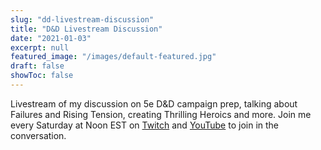 ```yaml
---
slug: "dd-livestream-discussion"
title: "D&D Livestream Discussion"
date: "2021-01-03"
excerpt: null
featured_image: "/images/default-featured.jpg"
draft: false
showToc: false
---
```


Livestream of my discussion on 5e D&D campaign prep, talking about Failures and Rising Tension, creating Thrilling Heroics and more. Join me every Saturday at Noon EST on [Twitch](https://www.twitch.tv/optionalrule) and <a rel="noreferrer noopener" href="https://www.youtube.com/channel/UCi7AoQ6KbaZQqhdO7heKPqw" target="_blank">YouTube</a> to join in the conversation.

